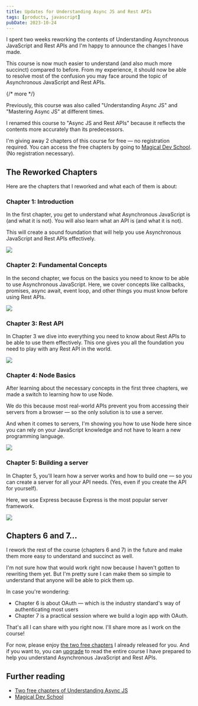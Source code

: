 ```yaml
---
title: Updates for Understanding Async JS and Rest APIs
tags: [products, javascript]
pubDate: 2023-10-24
---
```


I spent two weeks reworking the contents of Understanding Asynchronous JavaScript and Rest APIs and I'm happy to announce the changes I have made.

This course is now much easier to understand (and also much more succinct) compared to before. From my experience, it should now be able to resolve most of the confusion you may face around the topic of Asynchronous JavaScript and Rest APIs.

{/* more */}

<Callout type="note">
Previously, this course was also called "Understanding Async JS" and "Mastering Async JS" at different times.

I renamed this course to "Async JS and Rest APIs" because it reflects the contents more accurately than its predecessors.

</Callout>

I'm giving away 2 chapters of this course for free — no registration required. You can access the free chapters by going to [Magical Dev School](https://students.magicaldevschool.com/products/async-js-and-rest-apis). (No registration necessary).

## The Reworked Chapters

Here are the chapters that I reworked and what each of them is about:

### Chapter 1: Introduction

In the first chapter, you get to understand what Asynchronous JavaScript is (and what it is not). You will also learn what an API is (and what it is not).

This will create a sound foundation that will help you use Asynchronous JavaScript and Rest APIs effectively.

<Image src='/images/blog/updates-for-async-js-and-rest-api-course/chapter-1.png' />

### Chapter 2: Fundamental Concepts

In the second chapter, we focus on the basics you need to know to be able to use Asynchronous JavaScript. Here, we cover concepts like callbacks, promises, async await, event loop, and other things you must know before using Rest APIs.

<Image src='/images/blog/updates-for-async-js-and-rest-api-course/chapter-2.png' />

### Chapter 3: Rest API

In Chapter 3 we dive into everything you need to know about Rest APIs to be able to use them effectively. This one gives you all the foundation you need to play with any Rest API in the world.

<Image src='/images/blog/updates-for-async-js-and-rest-api-course/chapter-3.png' />

### Chapter 4: Node Basics

After learning about the necessary concepts in the first three chapters, we made a switch to learning how to use Node.

We do this because most real-world APIs prevent you from accessing their servers from a browser — so the only solution is to use a server.

And when it comes to servers, I'm showing you how to use Node here since you can rely on your JavaScript knowledge and not have to learn a new programming language.

<Image src='/images/blog/updates-for-async-js-and-rest-api-course/chapter-4.png' />

### Chapter 5: Building a server

In Chapter 5, you'll learn how a server works and how to build one — so you can create a server for all your API needs. (Yes, even if you create the API for yourself).

Here, we use Express because Express is the most popular server framework.

<Image src='/images/blog/updates-for-async-js-and-rest-api-course/chapter-5.png' />

## Chapters 6 and 7...

I rework the rest of the course (chapters 6 and 7) in the future and make them more easy to understand and succinct as well.

I'm not sure how that would work right now because I haven't gotten to rewriting them yet. But I'm pretty sure I can make them so simple to understand that anyone will be able to pick them up.

In case you're wondering:

- Chapter 6 is about OAuth — which is the industry standard's way of authenticating most users
- Chapter 7 is a practical session where we build a login app with OAuth.

That's all I can share with you right now. I'll share more as I work on the course!

For now, please enjoy [the two free chapters](https://students.magicaldevschool.com/async-js-and-rest-apis) I already released for you. And if you want to, you can [upgrade](https://magicaldevschool.com/join) to read the entire course I have prepared to help you understand Asynchronous JavaScript and Rest APIs.

## Further reading

- [Two free chapters of Understanding Async JS](https://students.magicaldevschool.com/async-js-and-rest-apis)
- [Magical Dev School](https://magicaldevschool.com)
